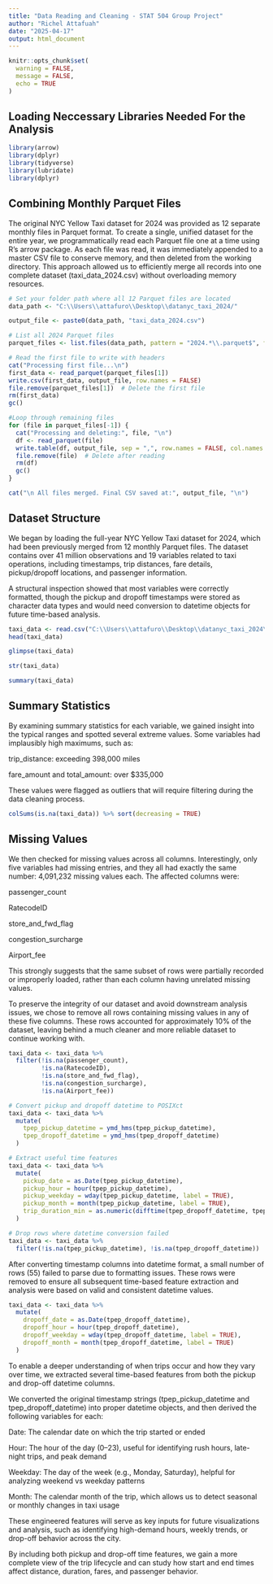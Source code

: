 ---
title: "Data Reading and Cleaning - STAT 504 Group Project"
author: "Richel Attafuah"
date: "2025-04-17"
output: html_document
---


```{r setup, include=FALSE}
knitr::opts_chunk$set(
  warning = FALSE,
  message = FALSE,
  echo = TRUE
)
```

## Loading Neccessary Libraries Needed For the Analysis

```{r Loading Libraries}
library(arrow)
library(dplyr)
library(tidyverse)
library(lubridate)
library(dplyr)
```

## Combining Monthly Parquet Files

The original NYC Yellow Taxi dataset for 2024 was provided as 12 separate monthly files in Parquet format.
To create a single, unified dataset for the entire year, we programmatically read each Parquet file one at a time using R’s arrow package. 
As each file was read, it was immediately appended to a master CSV file to conserve memory, and then deleted from the working directory. 
This approach allowed us to efficiently merge all records into one complete dataset (taxi_data_2024.csv) without overloading memory resources.


```{r}
# Set your folder path where all 12 Parquet files are located
data_path <- "C:\\Users\\attafuro\\Desktop\\datanyc_taxi_2024/"   

output_file <- paste0(data_path, "taxi_data_2024.csv")

# List all 2024 Parquet files
parquet_files <- list.files(data_path, pattern = "2024.*\\.parquet$", full.names = TRUE)

# Read the first file to write with headers
cat("Processing first file...\n")
first_data <- read_parquet(parquet_files[1])
write.csv(first_data, output_file, row.names = FALSE)
file.remove(parquet_files[1])  # Delete the first file
rm(first_data)
gc()

#Loop through remaining files
for (file in parquet_files[-1]) {
  cat("Processing and deleting:", file, "\n")
  df <- read_parquet(file)
  write.table(df, output_file, sep = ",", row.names = FALSE, col.names = FALSE, append = TRUE)
  file.remove(file)  # Delete after reading
  rm(df)
  gc()
}

cat("\n All files merged. Final CSV saved at:", output_file, "\n")
```

## Dataset Structure

We began by loading the full-year NYC Yellow Taxi dataset for 2024, which had been previously merged from 12 monthly Parquet files. The dataset contains over 41 million observations and 19 variables related to taxi operations, including timestamps, trip distances, fare details, pickup/dropoff locations, and passenger information.

A structural inspection showed that most variables were correctly formatted, though the pickup and dropoff timestamps were stored as character data types and would need conversion to datetime objects for future time-based analysis.

```{r}
taxi_data <- read.csv("C:\\Users\\attafuro\\Desktop\\datanyc_taxi_2024\\yelllow_taxi_data.csv.csv")
head(taxi_data)

```

```{r Basic Exploration}
glimpse(taxi_data)

str(taxi_data)

summary(taxi_data)
```

## Summary Statistics

By examining summary statistics for each variable, we gained insight into the typical ranges and spotted several extreme values. Some variables had implausibly high maximums, such as:

trip_distance: exceeding 398,000 miles

fare_amount and total_amount: over $335,000

These values were flagged as outliers that will require filtering during the data cleaning process.

```{r Missing Values Check}
colSums(is.na(taxi_data)) %>% sort(decreasing = TRUE)
```

## Missing Values

We then checked for missing values across all columns. Interestingly, only five variables had missing entries, and they all had exactly the same number: 4,091,232 missing values each. The affected columns were:

passenger_count

RatecodeID

store_and_fwd_flag

congestion_surcharge

Airport_fee

This strongly suggests that the same subset of rows were partially recorded or improperly loaded, rather than each column having unrelated missing values.

To preserve the integrity of our dataset and avoid downstream analysis issues, we chose to remove all rows containing missing values in any of these five columns. These rows accounted for approximately 10% of the dataset, leaving behind a much cleaner and more reliable dataset to continue working with.


```{r Removing Missing Values}
taxi_data <- taxi_data %>%
  filter(!is.na(passenger_count),
         !is.na(RatecodeID),
         !is.na(store_and_fwd_flag),
         !is.na(congestion_surcharge),
         !is.na(Airport_fee))
```



```{r Working of Time Conversion}
# Convert pickup and dropoff datetime to POSIXct
taxi_data <- taxi_data %>%
  mutate(
    tpep_pickup_datetime = ymd_hms(tpep_pickup_datetime),
    tpep_dropoff_datetime = ymd_hms(tpep_dropoff_datetime)
  )

# Extract useful time features
taxi_data <- taxi_data %>%
  mutate(
    pickup_date = as.Date(tpep_pickup_datetime),
    pickup_hour = hour(tpep_pickup_datetime),
    pickup_weekday = wday(tpep_pickup_datetime, label = TRUE),
    pickup_month = month(tpep_pickup_datetime, label = TRUE),
    trip_duration_min = as.numeric(difftime(tpep_dropoff_datetime, tpep_pickup_datetime, units = "mins"))
  )

```


```{r }
# Drop rows where datetime conversion failed
taxi_data <- taxi_data %>%
  filter(!is.na(tpep_pickup_datetime), !is.na(tpep_dropoff_datetime))
```

After converting timestamp columns into datetime format, a small number of rows (55) failed to parse due to formatting issues. These rows were removed to ensure all subsequent time-based feature extraction and analysis were based on valid and consistent datetime values.

```{r }
taxi_data <- taxi_data %>%
  mutate(
    dropoff_date = as.Date(tpep_dropoff_datetime),
    dropoff_hour = hour(tpep_dropoff_datetime),
    dropoff_weekday = wday(tpep_dropoff_datetime, label = TRUE),
    dropoff_month = month(tpep_dropoff_datetime, label = TRUE)
  )
```


To enable a deeper understanding of when trips occur and how they vary over time, we extracted several time-based features from both the pickup and drop-off datetime columns.

We converted the original timestamp strings (tpep_pickup_datetime and tpep_dropoff_datetime) into proper datetime objects, and then derived the following variables for each:

Date: The calendar date on which the trip started or ended

Hour: The hour of the day (0–23), useful for identifying rush hours, late-night trips, and peak demand

Weekday: The day of the week (e.g., Monday, Saturday), helpful for analyzing weekend vs weekday patterns

Month: The calendar month of the trip, which allows us to detect seasonal or monthly changes in taxi usage

These engineered features will serve as key inputs for future visualizations and analysis, such as identifying high-demand hours, weekly trends, or drop-off behavior across the city.

By including both pickup and drop-off time features, we gain a more complete view of the trip lifecycle and can study how start and end times affect distance, duration, fares, and passenger behavior.
